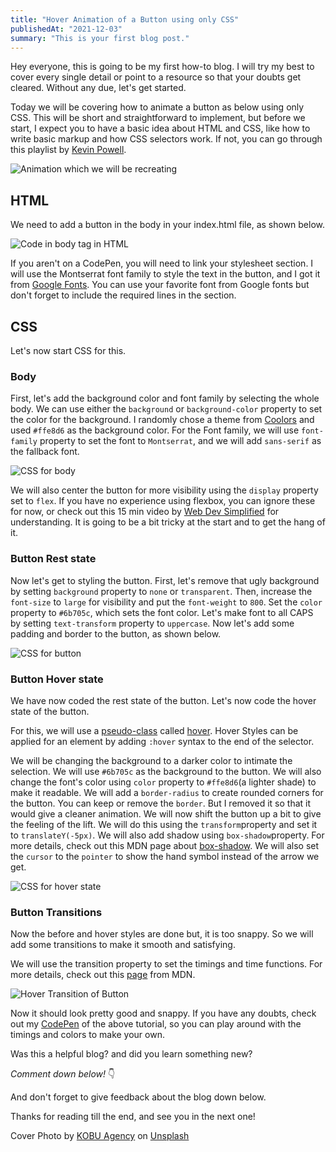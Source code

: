 ```yaml
---
title: "Hover Animation of a Button using only CSS"
publishedAt: "2021-12-03"
summary: "This is your first blog post."
---
```


Hey everyone, this is going to be my first how-to blog. I will try my best to cover every single detail or point to a resource so that your doubts get cleared. Without any due, let's get started.

Today we will be covering how to animate a button as below using only CSS. This will be short and straightforward to implement, but before we start, I expect you to have a basic idea about HTML and CSS, like how to write basic markup and how CSS selectors work. If not, you can go through this playlist by [Kevin Powell](https://www.youtube.com/playlist?list=PL4-IK0AVhVjM0xE0K2uZRvsM7LkIhsPT-).

![Animation which we will be recreating](https://cdn.hashnode.com/res/hashnode/image/upload/v1638446643391/6GP26jtMr.gif)

## HTML

We need to add a button in the body in your index.html file, as shown below.

![Code in body tag in HTML](https://cdn.hashnode.com/res/hashnode/image/upload/v1638445972813/RapPgsagp.png)

If you aren't on a CodePen, you will need to link your stylesheet section. I will use the Montserrat font family to style the text in the button, and I got it from [Google Fonts](https://fonts.google.com). You can use your favorite font from Google fonts but don't forget to include the required lines in the section.

## CSS

Let's now start CSS for this.

### Body

First, let's add the background color and font family by selecting the whole body. We can use either the `background` or `background-color` property to set the color for the background. I randomly chose a theme from [Coolors](https://coolors.co/) and used `#ffe8d6` as the background color. For the Font family, we will use `font-family` property to set the font to `Montserrat`, and we will add `sans-serif` as the fallback font.

![CSS for body](https://cdn.hashnode.com/res/hashnode/image/upload/v1638446985027/malDZVrQI.png)

We will also center the button for more visibility using the `display` property set to `flex`. If you have no experience using flexbox, you can ignore these for now, or check out this 15 min video by [Web Dev Simplified](https://youtu.be/fYq5PXgSsbE) for understanding. It is going to be a bit tricky at the start and to get the hang of it.

### Button Rest state

Now let's get to styling the button. First, let's remove that ugly background by setting `background` property to `none` or `transparent`. Then, increase the `font-size` to `large` for visibility and put the `font-weight` to `800`. Set the `color` property to `#6b705c`, which sets the font color. Let's make font to all CAPS by setting `text-transform` property to `uppercase`. Now let's add some padding and border to the button, as shown below.

![CSS for button](https://cdn.hashnode.com/res/hashnode/image/upload/v1638447753151/qXjzZsdF5.png)

### Button Hover state

We have now coded the rest state of the button. Let's now code the hover state of the button.

For this, we will use a [pseudo-class](https://developer.mozilla.org/en-US/docs/Web/CSS/Pseudo-classes) called [hover](https://developer.mozilla.org/en-US/docs/Web/CSS/:hover). Hover Styles can be applied for an element by adding `:hover` syntax to the end of the selector.

We will be changing the background to a darker color to intimate the selection. We will use `#6b705c` as the background to the button. We will also change the font's color using `color` property to `#ffe8d6`(a lighter shade) to make it readable. We will add a `border-radius` to create rounded corners for the button. You can keep or remove the `border`. But I removed it so that it would give a cleaner animation. We will now shift the button up a bit to give the feeling of the lift. We will do this using the `transform`property and set it to `translateY(-5px)`. We will also add shadow using `box-shadow`property. For more details, check out this MDN page about [box-shadow](https://developer.mozilla.org/en-US/docs/Web/CSS/box-shadow). We will also set the `cursor` to the `pointer` to show the hand symbol instead of the arrow we get.

![CSS for hover state](https://cdn.hashnode.com/res/hashnode/image/upload/v1638448138328/bB8W8IhZ7r.png)

### Button Transitions

Now the before and hover styles are done but, it is too snappy. So we will add some transitions to make it smooth and satisfying.

We will use the transition property to set the timings and time functions. For more details, check out this [page](https://developer.mozilla.org/en-US/docs/Web/CSS/transition) from MDN.

![Hover Transition of Button](https://cdn.hashnode.com/res/hashnode/image/upload/v1638448205104/GaZljjbNU.png)

Now it should look pretty good and snappy. If you have any doubts, check out my [CodePen](https://codepen.io/gj_deep/pen/yLzNNxj) of the above tutorial, so you can play around with the timings and colors to make your own.

Was this a helpful blog? and did you learn something new?

_Comment down below!_ 👇

And don't forget to give feedback about the blog down below.

Thanks for reading till the end, and see you in the next one!

Cover Photo by [KOBU Agency](https://unsplash.com/@kobuagency?utm_source=Hashnode&utm_medium=referral) on [Unsplash](https://unsplash.com/)
